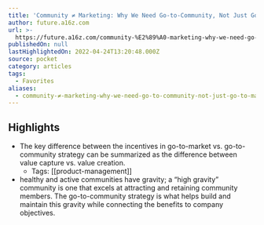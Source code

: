 ```yaml
---
title: 'Community ≠ Marketing: Why We Need Go-to-Community, Not Just Go-to-Market'
author: future.a16z.com
url: >-
  https://future.a16z.com/community-%E2%89%A0-marketing-why-we-need-go-to-community-not-just-go-to-market/
publishedOn: null
lastHighlightedOn: 2022-04-24T13:20:48.000Z
source: pocket
category: articles
tags:
  - Favorites
aliases:
  - community-≠-marketing-why-we-need-go-to-community-not-just-go-to-market
---
```

## Highlights
- The key difference between the incentives in go-to-market vs. go-to-community strategy can be summarized as the difference between value capture vs. value creation.
    - Tags: [[product-management]] 
- healthy and active communities have gravity; a “high gravity” community is one that excels at attracting and retaining community members. The go-to-community strategy is what helps build and maintain this gravity while connecting the benefits to company objectives.
